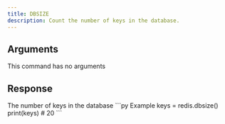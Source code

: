 ```yaml
---
title: DBSIZE
description: Count the number of keys in the database.
---
```



## Arguments

This command has no arguments

## Response

<ResponseField type="integer" required>
 The number of keys in the database
</ResponseField>

<RequestExample>
```py Example
keys = redis.dbsize()
print(keys) # 20
```
</RequestExample>
